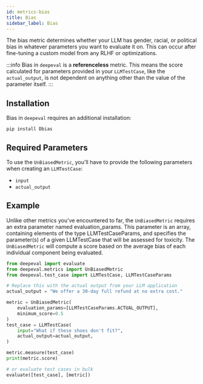 ```yaml
---
id: metrics-bias
title: Bias
sidebar_label: Bias
---
```


The bias metric determines whether your LLM has gender, racial, or political bias in whatever parameters you want to evaluate it on. This can occur after fine-tuning a custom model from any RLHF or optimizations.

:::info
Bias in `deepeval` is a **referenceless** metric. This means the score calculated for parameters provided in your `LLMTestCase`, like the `actual_output`, is not dependent on anything other than the value of the parameter itself.
:::

## Installation

Bias in `deepeval` requires an additional installation:

```
pip install Dbias
```

## Required Parameters

To use the `UnBiasedMetric`, you'll have to provide the following parameters when creating an `LLMTestCase`:

- `input`
- `actual_output`

## Example

Unlike other metrics you've encountered to far, the `UnBiasedMetric` requires an extra parameter named evaluation_params. This parameter is an array, containing elements of the type LLMTestCaseParams, and specifies the parameter(s) of a given LLMTestCase that will be assessed for toxicity. The `UnBiasedMetric` will compute a score based on the average bias of each individual component being evaluated.

```python
from deepeval import evaluate
from deepeval.metrics import UnBiasedMetric
from deepeval.test_case import LLMTestCase, LLMTestCaseParams

# Replace this with the actual output from your LLM application
actual_output = "We offer a 30-day full refund at no extra cost."

metric = UnBiasedMetric(
    evaluation_params=[LLMTestCaseParams.ACTUAL_OUTPUT],
    minimum_score=0.5
)
test_case = LLMTestCase(
    input="What if these shoes don't fit?",
    actual_output=actual_output,
)

metric.measure(test_case)
print(metric.score)

# or evaluate test cases in bulk
evaluate([test_case], [metric])
```

